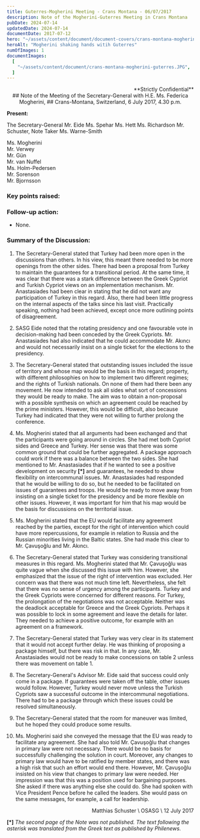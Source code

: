 ```yaml
---
title: Guterres-Mogherini Meeting - Crans Montana - 06/07/2017
description: Note of the Mogherini-Guterres Meeting in Crans Montana
pubDate: 2024-07-14
updatedDate: 2024-07-14
documentDate: 2017-07-12
hero: "~/assets/content/document/document-covers/crans-montana-mogherini-guterres.jpg"
heroAlt: "Mogherini shaking hands witih Guterres"
numOfImages: 1
documentImages:
  [
    "~/assets/content/document/crans-montana-mogherini-guterres.JPG",
  ]
---
```


<div align="right">
**Strictly Confidential**
</div>

<div align="center">
## Note of the Meeting of the Secretary-General with H.E. Ms. Federica Mogherini, 
## Crans-Montana, Switzerland, 6 July 2017, 4.30 p.m.
</div>

**Present:**

<div style={{ display: 'flex' }}>
<div style={{ flex: 1, padding: '10px' }}>
The Secretary-General  
Mr. Eide  
Ms. Spehar  
Ms. Hett  
Ms. Richardson    
Mr. Schuster, Note Taker  
Ms. Warne-Smith  

</div>
  <div style={{ flex: 1, padding: '10px' }}>

Ms. Mogherini  
Mr. Verwey  
Mr. Gün   
Mr. van Nuffel  
Ms. Holm-Pedersen  
Mr. Sorenson  
Mr. Bjornsson  

</div>
</div>

### Key points raised:

### Follow-up action:

- None.

### Summary of the Discussion:

1. The Secretary-General stated that Turkey had been more open in the discussions than others. In his view, this meant there needed to be more openings from the other sides. There had been a proposal from Turkey to maintain the guarantees for a transitional period. At the same time, it was clear that there was a stark difference between the Greek Cypriot and Turkish Cypriot views on an implementation mechanism. Mr. Anastasiades had been clear in stating that he did not want any participation of Turkey in this regard. Also, there had been little progress on the internal aspects of the talks since his last visit. Practically speaking, nothing had been achieved, except once more outlining points of disagreement.

2. SASG Eide noted that the rotating presidency and one favourable vote in decision-making had been conceded by the Greek Cypriots. Mr. Anastasiades had also indicated that he could accommodate Mr. Akıncı and would not necessarily insist on a single ticket for the elections to the presidency.

3. The Secretary-General stated that outstanding issues included the issue of territory and whose map would be the basis in this regard; property, with different philosophies on how to implement two different regimes; and the rights of Turkish nationals. On none of them had there been any movement. He now intended to ask all sides what sort of concessions they would be ready to make. The aim was to obtain a non-proposal with a possible synthesis on which an agreement could be reached by the prime ministers. However, this would be difficult, also because Turkey had indicated that they were not willing to further prolong the conference.

4. Ms. Mogherini stated that all arguments had been exchanged and that the participants were going around in circles. She had met both Cypriot sides and Greece and Turkey. Her sense was that there was some common ground that could be further aggregated. A package approach could work if there was a balance between the two sides. She had mentioned to Mr. Anastasiades that if he wanted to see a positive development on security **[*]** and guarantees, he needed to show flexibility on intercommunal issues. Mr. Anastasiades had responded that he would be willing to do so, but he needed to be facilitated on issues of guarantees and troops. He would be ready to move away from insisting on a single ticket for the presidency and be more flexible on other issues. However, it was important for him that his map would be the basis for discussions on the territorial issue.

5. Ms. Mogherini stated that the EU would facilitate any agreement reached by the parties, except for the right of intervention which could have more repercussions, for example in relation to Russia and the Russian minorities living in the Baltic states. She had made this clear to Mr. Çavuşoğlu and Mr. Akıncı.

6. The Secretary-General stated that Turkey was considering transitional measures in this regard. Ms. Mogherini stated that Mr. Çavuşoğlu was quite vague when she discussed this issue with him. However, she emphasized that the issue of the right of intervention was excluded. Her concern was that there was not much time left. Nevertheless, she felt that there was no sense of urgency among the participants. Turkey and the Greek Cypriots were concerned for different reasons. For Turkey, the prolongation of the negotiations was not acceptable. Neither was the deadlock acceptable for Greece and the Greek Cypriots. Perhaps it was possible to lock in some agreement and leave the details for later. They needed to achieve a positive outcome, for example with an agreement on a framework.

7. The Secretary-General stated that Turkey was very clear in its statement that it would not accept further delay. He was thinking of proposing a package himself, but there was risk in that. In any case, Mr. Anastasiades would not be ready to make concessions on table 2 unless there was movement on table 1.

8. The Secretary-General's Advisor Mr. Eide said that success could only come in a package. If guarantees were taken off the table, other issues would follow. However, Turkey would never move unless the Turkish Cypriots saw a successful outcome in the intercommunal negotiations. There had to be a package through which these issues could be resolved simultaneously.

9. The Secretary-General stated that the room for maneuver was limited, but he hoped they could produce some results.

10. Ms. Mogherini said she conveyed the message that the EU was ready to facilitate any agreement. She had also told Mr. Çavuşoğlu that changes in primary law were not necessary. There would be no basis for successfully challenging the solution in court. Moreover, any changes to primary law would have to be ratified by member states, and there was a high risk that such an effort would end there. However, Mr. Çavuşoğlu insisted on his view that changes to primary law were needed. Her impression was that this was a position used for bargaining purposes. She asked if there was anything else she could do. She had spoken with Vice President Pence before he called the leaders. She would pass on the same messages, for example, a call for leadership.

<div align="right">
Matthias Schuster  \
OSASG  \
12 July 2017  
</div>

**[*]** *The second page of the Note was not published. The text following the asterisk was translated from the Greek text as published by Philenews.*